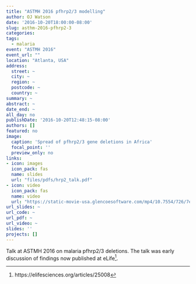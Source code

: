 ```yaml
---
title: "ASTMH 2016 pfhrp2/3 modelling"
author: OJ Watson
date: '2016-10-20T18:00:00-08:00'
slug: asthm-2016-pfhrp2-3
categories:
tags:
  - malaria
event: "ASTMH 2016"
event_url: ""
location: "Atlanta, USA"
address:
  street: ~
  city: ~
  region: ~
  postcode: ~
  country: ~
summary: ~
abstract: ~
date_end: ~
all_day: no
publishDate: '2016-10-20T12:48:15-08:00'
authors: []
featured: no
image:
  caption: 'Spread of pfhrp2/3 gene deletions in Africa'
  focal_point: ''
  preview_only: no
links:
- icon: images
  icon_pack: fas
  name: slides
  url: "files/pdfs/hrp2_talk.pdf"
- icon: video
  icon_pack: fas
  name: video
  url: "https://static-movie-usa.glencoesoftware.com/mp4/10.7554/726/7ee4a2b07743153b759a4cbe178bca52ef75fcb1/elife-25008-video1.mp4"
url_slides: ~
url_code: ~
url_pdf: ~
url_video: ~
slides: ''
projects: []
---
```


Talk at ASTMH 2016 on malaria pfhrp2/3 deletions. The talk was early discussion of findings now published at 
eLife[^1].

[^1]: https://elifesciences.org/articles/25008